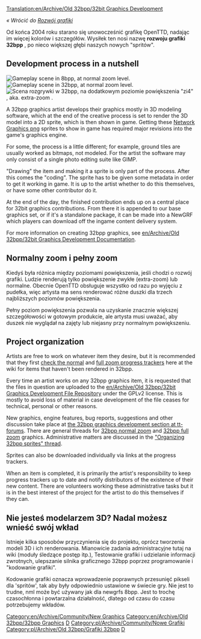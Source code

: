 [[Translation:en/Archive/Old 32bpp/32bit Graphics Development]]
<!-- {{outdated|References outdated forum threads etc.  The 32bpp project referred to in this section is, as of 2017, dead}} -->
{{pl/Nieaktualizowane|Odnośniki do nieaktualizowanych wątków na forum itp. Projekt 32bpp, o którym mowa w tej sekcji, od 2017 r. zanikł poza wyjątkami}}


''« Wrócić do [[pl/Development/NewGRF/Main Page|Rozwój grafiki]]''

Od końca 2004 roku starano się unowocześnić grafikę OpenTTD, nadając im więcej kolorów i szczegółów. Wysiłek ten nosi nazwę '''rozwoju grafiki 32bpp''' , po nieco większej głębi naszych nowych "spritów".

==Development process in a nutshell==

[[File:en/Archive/Old 32bpp/8bpp opengfx normalzoom.jpeg|thumb|right|Gameplay scene in 8bpp, at normal zoom level.]]
[[File:en/Archive/Old 32bpp/32bpp normalzoom.jpeg|thumb|right|Gameplay scene in 32bpp, at normal zoom level.]]
[[File:en/Archive/Old 32bpp/32bpp fullzoom.jpeg|thumb|right|Scena rozgrywki w 32bpp, na dodatkowym poziomie powiększenia "zi4" , aka. extra-zoom .]]

A 32bpp graphics artist develops their graphics mostly in 3D modeling software, which at the end of the creative process is set to render the 3D model into a 2D sprite, which is then shown in game. Getting these [https://www.wikipedia.org/wiki/Portable Network Graphics png] sprites to show in game has required major revisions into the game's graphics engine.

For some, the process is a little different; for example, ground tiles are usually worked as bitmaps, not modeled. For the artist the software may only consist of a single photo editing suite like GIMP.

"Drawing" the item and making it a sprite is only part of the process. After this comes the "coding". The sprite has to be given some metadata in order to get it working in game. It is up to the artist whether to do this themselves, or have some other contributor do it.

At the end of the day, the finished contribution ends up on a central place for 32bit graphics contributions. From there it is appended to our base graphics set, or if it's a standalone package, it can be made into a NewGRF which players can download off the ingame content delivery system.

For more information on creating 32bpp graphics, see [[en/Archive/Old 32bpp/32bit Graphics Development Documentation]].

==Normalny zoom i pełny zoom==

Kiedyś była różnica między poziomami powiększenia, jeśli chodzi o rozwój grafiki. Ludzie renderują tylko powiększenie zwykłe (extra-zoom) lub normalne. Obecnie OpenTTD obsługuje wszystko od razu po wyjęciu z pudełka, więc artysta ma sens renderować różne duszki dla trzech najbliższych poziomów powiększenia.

Pełny poziom powiększenia pozwala na uzyskanie znacznie większej szczegółowości w gotowym produkcie, ale artysta musi uważać, aby duszek nie wyglądał na zajęty lub niejasny przy normalnym powiększeniu.

==Project organization==

Artists are free to work on whatever item they desire, but it is recommended that they first [[en/Archive/Old 32bpp/32bpp graphics development tracker|check the normal]] and [[en/Archive/Old 32bpp/32bpp graphics development tracker (extra zoom)|full zoom progress trackers]] here at the wiki for items that haven't been rendered in 32bpp.

Every time an artist works on any 32bpp graphics item, it is requested that the files in question are uploaded to the [[en/Archive/Old 32bpp/32bit Graphics Development File Repository]] under the GPLv2 license. This is mostly to avoid loss of material in case development of the file ceases for technical, personal or other reasons.

New graphics, engine features, bug reports, suggestions and other discussion take place at [http://www.tt-forums.net/viewforum.php?f=36 the 32bpp graphics development section at tt-forums]. There are general threads for [http://www.tt-forums.net/viewtopic.php?f=36&t=14549 32bpp normal zoom] and [http://www.tt-forums.net/viewtopic.php?f=36&t=36474 32bpp full zoom] graphics. Administrative matters are discussed in the [http://www.tt-forums.net/viewtopic.php?f=36&t=46667 "Organizing 32bpp sprites" thread].

Sprites can also be downloaded individually via links at the progress trackers.

When an item is completed, it is primarily the artist's responsibility to keep progress trackers up to date and notify distributors of the existence of their new content. There are volunteers working these administrative tasks but it is in the best interest of the project for the artist to do this themselves if they can.

==Nie jesteś modelarzem 3D? Nadal możesz wnieść swój wkład==

Istnieje kilka sposobów przyczynienia się do projektu, oprócz tworzenia modeli 3D i ich renderowania. Mianowicie zadania administracyjne tutaj na wiki (moduły śledzące postęp itp.), Testowanie grafiki i udzielanie informacji zwrotnych, ulepszanie silnika graficznego 32bpp poprzez programowanie i "kodowanie grafiki".

Kodowanie grafiki oznacza wprowadzenie poprawnych przesunięć pikseli dla 'spritów', tak aby były odpowiednio ustawione w świecie gry. Nie jest to trudne, nml może być używany jak dla newgrfs 8bpp. Jest to trochę czasochłonna i powtarzalna działalność, dlatego od czasu do czasu potrzebujemy wkładów.


{{pl/Archive/Old 32bpp/Navbox Programowanie grafik}}

[[Category:en/Archive/Community/New Graphics]][[Category:en/Archive/Old 32bpp/32bpp Graphics]][[Category:en/Archive/Old 32bpp/32bpp Graphics Developer resources|D]]
[[Category:pl/Archive/Community/Nowe Grafiki]][[Category:pl/Archive/Old 32bpp/Grafiki 32bpp]][[Category:pl/Archive/Old 32bpp/Zasoby Twórców Grafik 32bpp|D]]